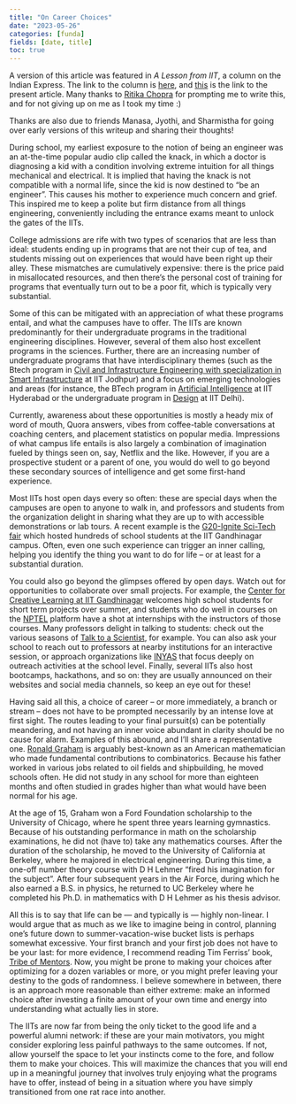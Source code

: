 ```yaml
---
title: "On Career Choices"
date: "2023-05-26"
categories: [funda]
fields: [date, title]
toc: true
---
```


:::{.callout-tip appearance="simple" icon="false"}
A version of this article was featured in _A Lesson from IIT_, a column on the Indian Express. The link to the column is [here](https://indianexpress.com/about/a-lesson-from-iit/), and [this](https://indianexpress.com/article/education/a-lesson-from-iit-how-do-you-figure-out-your-interest-if-engineering-is-right-choice-iit-gandhinagar-jee-main-jee-advanced-2023-8629639/) is the link to the present article. Many thanks to [Ritika Chopra](https://indianexpress.com/profile/author/ritika-chopra/) for prompting me to write this, and for not giving up on me as I took my time :)

Thanks are also due to friends Manasa, Jyothi, and Sharmistha for going over early versions of this writeup and sharing their thoughts!
::: 

During school, my earliest exposure to the notion of being an engineer was an at-the-time popular audio clip called the knack, in which a doctor is diagnosing a kid with a condition involving extreme intuition for all things mechanical and electrical. It is implied that having the knack is not compatible with a normal life, since the kid is now destined to “be an engineer”. This causes his mother to experience much concern and grief. This inspired me to keep a polite but firm distance from all things engineering, conveniently including the entrance exams meant to unlock the gates of the IITs.

College admissions are rife with two types of scenarios that are less than ideal: students ending up in programs that are not their cup of tea, and students missing out on experiences that would have been right up their alley. These mismatches are cumulatively expensive: there is the price paid in misallocated resources, and then there’s the personal cost of training for programs that eventually turn out to be a poor fit, which is typically very substantial.

Some of this can be mitigated with an appreciation of what these programs entail, and what the campuses have to offer. The IITs are known predominantly for their undergraduate programs in the traditional engineering disciplines. However, several of them also host excellent programs in the sciences. Further, there are an increasing number of undergraduate programs that have interdisciplinary themes (such as the Btech program in [Civil and Infrastructure Engineering with specialization in Smart Infrastructure](https://iitj.ac.in/department/index.php?id=ug_program&dept=civil) at IIT Jodhpur) and a focus on emerging technologies and areas (for instance, the BTech program in [Artificial Intelligence](https://ai.iith.ac.in/programs/btech.html) at IIT Hyderabad or the undergraduate program in [Design](https://twitter.com/iitdelhi/status/1574782831221698562) at IIT Delhi).

Currently, awareness about these opportunities is mostly a heady mix of word of mouth, Quora answers, vibes from coffee-table conversations at coaching centers, and placement statistics on popular media. Impressions of what campus life entails is also largely a combination of imagination fueled by things seen on, say, Netflix and the like. However, if you are a prospective student or a parent of one, you would do well to go beyond these secondary sources of intelligence and get some first-hand experience.

Most IITs host open days every so often: these are special days when the campuses are open to anyone to walk in, and professors and students from the organization delight in sharing what they are up to with accessible demonstrations or lab tours. A recent example is the [G20-Ignite Sci-Tech fair](https://students.iitgn.ac.in/ignite) which hosted hundreds of school students at the IIT Gandhinagar campus. Often, even one such experience can trigger an inner calling, helping you identify the thing you want to do for life – or at least for a substantial duration. 

You could also go beyond the glimpses offered by open days. Watch out for opportunities to collaborate over small projects. For example, the [Center for Creative Learning at IIT Gandhinagar](https://ccl.iitgn.ac.in/) welcomes high school students for short term projects over summer, and students who do well in courses on the [NPTEL](https://nptel.ac.in/) platform have a shot at internships with the instructors of those courses. Many professors delight in talking to students: check out the various seasons of [Talk to a Scientist](https://www.talktoascientistindia.com/home), for example. You can also ask your school to reach out to professors at nearby institutions for an interactive session, or approach organizations like [INYAS](https://inyas.in/) that focus deeply on outreach activities at the school level. Finally, several IITs also host bootcamps, hackathons, and so on: they are usually announced on their websites and social media channels, so keep an eye out for these!

Having said all this, a choice of career – or more immediately, a branch or stream – does not have to be prompted necessarily by an intense love at first sight. The routes leading to your final pursuit(s) can be potentially meandering, and not having an inner voice abundant in clarity should be no cause for alarm. Examples of this abound, and I’ll share a representative one. [Ronald Graham](https://en.wikipedia.org/wiki/Ronald_Graham) is arguably best-known as an American mathematician who made fundamental contributions to combinatorics. Because his father worked in various jobs related to oil fields and shipbuilding, he moved schools often. He did not study in any school for more than eighteen months and often studied in grades higher than what would have been normal for his age.

At the age of 15, Graham won a Ford Foundation scholarship to the University of Chicago, where he spent three years learning gymnastics. Because of his outstanding performance in math on the scholarship examinations, he did not (have to) take any mathematics courses. After the duration of the scholarship, he moved to the University of California at Berkeley, where he majored in electrical engineering. During this time, a one-off number theory course with D H Lehmer “fired his imagination for the subject”. After four subsequent years in the Air Force, during which he also earned a B.S. in physics, he returned to UC Berkeley where he completed his Ph.D. in mathematics with D H Lehmer as his thesis advisor. 

All this is to say that life can be — and typically is — highly non-linear. I would argue that as much as we like to imagine being in control, planning one’s future down to summer-vacation-wise bucket lists is perhaps somewhat excessive. Your first branch and your first job does not have to be your last: for more evidence, I recommend reading Tim Ferriss’ book, [Tribe of Mentors](https://www.amazon.in/Tribe-Mentors-Short-Advice-World/dp/1328994961). Now, you might be prone to making your choices after optimizing for a dozen variables or more, or you might prefer leaving your destiny to the gods of randomness. I believe somewhere in between, there is an approach more reasonable than either extreme: make an informed choice after investing a finite amount of your own time and energy into understanding what actually lies in store.

The IITs are now far from being the only ticket to the good life and a powerful alumni network: if these are your main motivators, you might consider exploring less painful pathways to the same outcomes. If not, allow yourself the space to let your instincts come to the fore, and follow them to make your choices. This will maximize the chances that you will end up in a meaningful journey that involves truly enjoying what the programs have to offer, instead of being in a situation where you have simply transitioned from one rat race into another.

